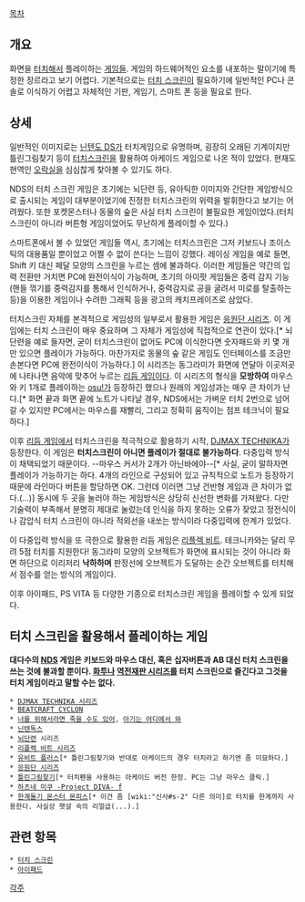 [[목차]]

== 개요 ==
화면을 [[터치]]해서 플레이하는 [[게임]]들. 게임의 하드웨어적인 요소를 내포하는 말이기에 특정한 장르라고 보기 어렵다. 기본적으로는 [[터치 스크린]]이 필요하기에 일반적인 PC나 콘솔로 이식하기 어렵고 자체적인 기판, 게임기, 스마트 폰 등을 필요로 한다.

== 상세 ==
일반적인 이미지로는 [[닌텐도 DS]]가 터치게임으로 유명하며, 굉장히 오래된 기계이지만 틀린그림찾기 등이 [[터치스크린]]을 활용하여 아케이드 게임으로 나온 적이 있었다. 현재도 현역인 [[오락실]]을 심심찮게 찾아볼 수 있기도 하다.

NDS의 터치 스크린 게임은 초기에는 뇌단련 등, 유아틱한 이미지와 간단한 게임방식으로 출시되는 게임이 대부분이었기에 진정한 터치스크린의 위력을 발휘한다고 보기는 어려웠다. 또한 포켓몬스터나 동물의 숲은 사실 터치 스크린이 불필요한 게임이었다.(터치 스크린이 아니라 버튼형 게임이었어도 무난하게 플레이할 수 있다.)

스마트폰에서 볼 수 있었던 게임들 역시, 초기에는 터치스크린은 그저 키보드나 조이스틱의 대용품일 뿐이었고 어쩔 수 없이 쓴다는 느낌이 강했다. 레이싱 게임을 예로 들면, Shift 키 대신 페달 모양의 스크린을 누르는 셈에 불과하다. 이러한 게임들은 약간의 입력 전환만 거치면 PC에 완전이식이 가능하며, 초기의 아이팟 게임들은 중력 감지 기능(핸들 꺾기를 중력감지를 통해서 인식하거나, 중력감지로 공을 굴려서 미로를 탈출하는 등)을 이용한 게임이나 수려한 그래픽 등을 광고의 캐치프레이즈로 삼았다.

터치스크린 자체를 본격적으로 게임성의 일부로서 활용한 게임은 [[응원단 시리즈]]. 이 게임에는 터치 스크린이 매우 중요하며 그 자체가 게임성에 직접적으로 연관이 있다.[* 뇌단련을 예로 들자면, 굳이 터치스크린이 없어도 PC에 이식한다면 숫자패드와 키 몇 개만 있으면 플레이가 가능하다. 마찬가지로 동물의 숲 같은 게임도 인터페이스를 조금만 손본다면 PC에 완전이식이 가능하다.] 이 시리즈는 동그라미가 화면에 연달아 이곳저곳에 나타나면 음악에 맞추어 누르는 [[리듬 게임]]이다. 이 시리즈의 형식을 '''모방하여''' 마우스와 키 1개로 플레이하는 [[osu!]]가 등장하긴 했으나 원래의 게임성과는 매우 큰 차이가 난다.[* 화면 끝과 화면 끝에 노트가 나타날 경우, NDS에서는 가벼운 터치 2번으로 넘어갈 수 있지만 PC에서는 마우스를 재빨리, 그리고 정확히 움직이는 점프 테크닉이 필요하다.]

이후 [[리듬 게임]]에서 터치스크린을 적극적으로 활용하기 시작, [[DJMAX TECHNIKA]]가 등장한다. 이 게임은 '''터치스크린이 아니면 플레이가 절대로 불가능하다'''. 다중입력 방식이 채택되었기 때문이다. --마우스 커서가 2개가 아닌바에야--[* 사실, 굳이 말하자면 플레이가 가능하기는 하다. 4개의 라인으로 구성되어 있고 규칙적으로 노트가 등장하기 때문에 라인마다 버튼을 할당하면 OK. 그런데 이러면 그냥 건반형 게임과 큰 차이가 없다.(...)] 동시에 두 곳을 눌러야 하는 게임방식은 상당히 신선한 변화를 가져왔다. 다만 기술력이 부족해서 분명히 제대로 눌렀는데 인식을 하지 못하는 오류가 잦았고 정전식이나 감압식 터치 스크린이 아니라 적외선을 내쏘는 방식이라 다중입력에 한계가 있었다.

이 다중입력 방식을 또 극한으로 활용한 리듬 게임은 [[리플렉 비트]]. 테크니카와는 달리 무려 5점 터치를 지원한다! 동그라미 모양의 오브젝트가 화면에 표시되는 것이 아니라 화면 하단으로 이리저리 '''낙하하며''' 판정선에 오브젝트가 도달하는 순간 오브젝트를 터치해서 점수를 얻는 방식의 게임이다.
 
이후 아이패드, PS VITA 등 다양한 기종으로 터치스크린 게임을 플레이할 수 있게 되었다.

== 터치 스크린을 활용해서 플레이하는 게임 ==
'''대다수의 [[NDS]] 게임은 키보드와 마우스 대신, 혹은 십자버튼과 AB 대신 터치 스크린을 쓰는 것에 불과할 뿐이다. [[화투]]나 [[역전재판 시리즈]]를 터치 스크린으로 즐긴다고 그것을 터치 게임이라고 말할 수는 없다.''' 

 * [[DJMAX TECHNIKA 시리즈]]
 * [[BEATCRAFT CYCLON]]
 * [[너를 위해서라면 죽을 수도 있어]], [[아기는 어디에서 와#s-2|아기는 어디에서 와]]
 * [[닌텐독스]]
 * [[뇌단련]] 시리즈
 * [[리플렉 비트 시리즈]]
 * [[유비트 플러스]][* 틀린그림찾기와 반대로 아케이드의 경우 터치라고 하기엔 좀 미묘하다.]
 * [[응원단 시리즈]]
 * [[틀린그림찾기]][* 터치펜을 사용하는 아케이드 버전 한정. PC는 그냥 마우스 클릭.]
 * [[하츠네 미쿠 -Project DIVA- f]]
 * [[한계돌기 몬스터 몬피스]][* 이건 좀 [wiki:"신사#s-2" 다른 의미]로 터치를 한계까지 사용한다. 사실상 햇살 속의 리얼급(...).]

== 관련 항목 ==
 * [[터치 스크린]]
 * [[아이패드]]

[[각주]]
